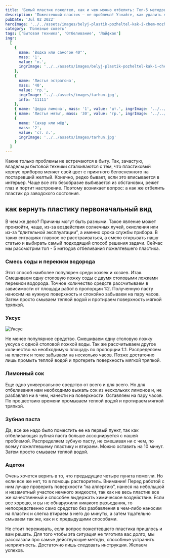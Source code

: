 ```yaml
---
title: 'Белый пластик пожелтел, как и чем можно отбелить: Топ-5 методов'
description: 'Пожелтевший пластик — не проблема! Узнайте, как удалить желтизну с различных поверхностей, вернув материалу первоначальный вид.'
pubDate: 'Jul 02 2022'
heroImage: '../../assets/images/belyj-plastik-pozheltel-kak-i-chem-mozhno-otbelit.webp'
category: 'Полезные советы'
tags: ['Бытовая техника', 'Отбеливание', 'Лайфхак']
ingr:
  [
    {
      name: 'Водка или самогон 40°',
      mass: '1',
      value: 'л.',
      ingrImage: '../../assets/images/belyj-plastik-pozheltel-kak-i-chem-mozhno-otbelit.webp'
    },
    {
      name: 'Листья эстрагона',
      mass: '40',
      value: 'гр.',
      ingrImage: '../../assets/images/tarhun.jpg',
      info: '11111'
    },
    { name: 'Цедра лимона', mass: '1', value: 'шт.', ingrImage: '../../assets/images/tarhun.jpg' },
    { name: 'Листья мяты', mass: '30', value: 'гр.', ingrImage: '../../assets/images/tarhun.jpg' },
    {
      name: 'Сахар или мёд',
      mass: '2',
      value: 'ст. л.',
      ingrImage: '../../assets/images/tarhun.jpg'
    }
  ]
---
```



Какие только проблемы не встречаются в быту. Так, зачастую, владельцы бытовой техники сталкиваются с тем, что пластиковый корпус приборов меняет свой цвет с приятного белоснежного на постаревший желтый. Конечно, редко бывает, если это вписывается в интерьер. Чаще все это безобразие выбивается из обстановки, режет глаз и портит настроение. Поэтому возникает вопрос: а как же отбелить пластик до заводского состояния.

## как вернуть пластику первоначальный вид

В чем же дело? Причины могут быть разными. Такое явление может произойти, чаще, из-за воздействия солнечных лучей, окисления или из-за “длительной эксплуатации”, а именно срока службы прибора. В таких ситуациях главное не расстраиваться, а смело открывать нашу статью и выбирать самый подходящий способ решения задачи. Сейчас мы рассмотрим топ - 5 методов отбеливания пожелтевшего пластика.

### Смесь соды и перекиси водорода

Этот способ наиболее популярен среди хозяек и хозяев. Итак. Смешиваем одну столовую ложку соды с двумя столовыми ложками перекиси водорода. Точное количество средств рассчитываем в зависимости от площади работ в пропорции 1:2. Полученную пасту наносим на нужную поверхность и спокойно забываем на пару часов. Затем просто смываем теплой водой и протираем поверхность мягкой тряпкой.

### Уксус

<Image src={img2} formats='avif' alt='Уксус' />

Не менее популярное средство. Смешиваем одну столовую ложку уксуса с одной столовой ложкой воды. Так же рассчитываем другое количество на необходимую площадь по пропорции 1:1. Распределяем на пластик и тоже забываем на несколько часов. Позже достаточно лишь промыть теплой водой и протереть поверхность мягкой тряпкой.

### Лимонный сок

Еще одно универсальное средство от всего и для всего. Но для отбеливания нам необходимо выжать сок из нескольких лимонов и, не разбавляя ни в чем, нанести на поверхности. Оставляем на пару часов. По прошествию времени промываем теплой водой и протираем мягкой тряпкой.

### Зубная паста

Да, все же надо было поместить ее на первый пункт, так как отбеливающая зубная паста больше ассоциируется с нашей проблемой. Распределяем зубную пасту, не смешивая ни с чем, по всему пожелтевшему пластику и втираем. Можно оставить на 10 минут. Затем просто смываем теплой водой.

### Ацетон

Очень хочется верить в то, что предыдущие четыре пункта помогли. Но если все же нет, то в помощь растворитель. Внимание! Перед работой с ним лучше проверить поверхности “на аллергию”, нанеся на небольшой и незаметный участок немного жидкости, так как не весь пластик все же качественный и способен выдержать химическое воздействие. Если все хорошо, и вы не обнаружили никакого разъедания, то непосредственно само средство без разбавления в чем-либо наносим на пластик и слегка втираем в него до минуты, а затем тщательно смываем так же, как и с предыдущими способами.

Не стоит переживать, если вопрос пожелтевшего пластика пришлось и вам решать. Для того чтобы эта ситуация не тяготила вас долго, мы рассказали про самые действующие методы, способные устранить неприятность. Достаточно лишь следовать инструкции. Желаем успехов.

